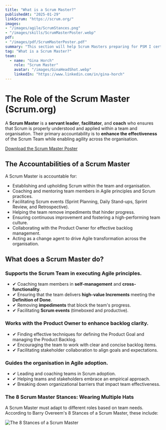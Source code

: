 ```yaml
---
title: "What is a Scrum Master?"
publishedAt: "2025-01-29"
linkScrum: "https://scrum.org/"
images: 
- "/images/agile/ScrumStances.png"
- "/images/skills/ScrumMasterPoster.webp"
pdf: 
- "/images/pdf/ScrumMasterPoster.pdf"
summary: "This section will help Scrum Masters preparing for PSM I certification and those actively coaching teams."
tag: "What is a Scrum Master?"
team:
  - name: "Gina Horch"
    role: "Scrum Master"
    avatar: "/images/GinaHeadShot.webp"
    linkedIn: "https://www.linkedin.com/in/gina-horch"
---
```


# The Role of the Scrum Master (Scrum.org)

A **Scrum Master** is a **servant leader**, **facilitator**, and **coach** who ensures that Scrum is properly understood and applied 
within a team and organisation. Their primary accountability is to **enhance the effectiveness** of the Scrum Team while 
enabling agility across the organisation.

[Download the Scrum Master Poster](../pdf/ScrumMasterPoster.pdf)

## The Accountabilities of a Scrum Master

A Scrum Master is accountable for:

- Establishing and upholding Scrum within the team and organisation.
- Coaching and mentoring team members in Agile principles and Scrum practices.
- Facilitating Scrum events (Sprint Planning, Daily Stand-ups, Sprint Review, and Retrospective).
- Helping the team remove impediments that hinder progress.
- Ensuring continuous improvement and fostering a high-performing team culture.
- Collaborating with the Product Owner for effective backlog management.
- Acting as a change agent to drive Agile transformation across the organisation.

## What does a Scrum Master do?

### Supports the Scrum Team in executing Agile principles.

- ✔ Coaching team members in **self-management** and **cross-functionality**.
- ✔ Ensuring that the team delivers **high-value Increments** meeting the **Definition of Done**.
- ✔ Removing **impediments** that block the team's progress.
- ✔ Facilitating **Scrum events** (timeboxed and productive).

### Works with the Product Owner to enhance backlog clarity.

- ✔ Finding effective techniques for defining the Product Goal and managing the Product Backlog.
- ✔ Encouraging the team to work with clear and concise backlog items.
- ✔ Facilitating stakeholder collaboration to align goals and expectations.

### Guides the organisation in Agile adoption.

- ✔ Leading and coaching teams in Scrum adoption.
- ✔ Helping teams and stakeholders embrace an empirical approach.
- ✔ Breaking down organizational barriers that impact team effectiveness.

### The 8 Scrum Master Stances: Wearing Multiple Hats

A Scrum Master must adapt to different roles based on team needs. According to Barry Overeem's 8 Stances of a Scrum Master, these include:

![The 8 Stances of a Scrum Master](/images/agile/ScrumStances.png)